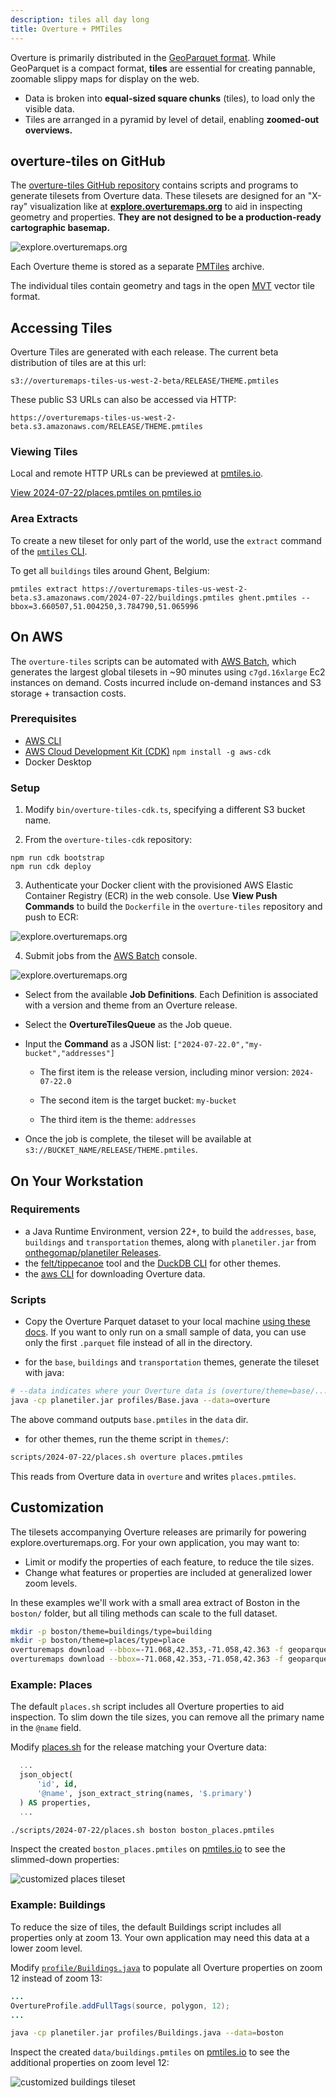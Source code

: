 ```yaml
---
description: tiles all day long
title: Overture + PMTiles
---
```


Overture is primarily distributed in the [GeoParquet format](/getting-data/#geoparquet). While GeoParquet is a compact format, **tiles** are essential for creating pannable, zoomable slippy maps for display on the web.

* Data is broken into **equal-sized square chunks** (tiles), to load only the visible data.
* Tiles are arranged in a pyramid by level of detail, enabling **zoomed-out overviews.**


## overture-tiles on GitHub

The [overture-tiles GitHub repository](http://github.com/overtureMaps/overture-tiles) contains scripts and programs to generate tilesets from Overture data. These tilesets are designed for an "X-ray" visualization like at **[explore.overturemaps.org](https://explore.overturemaps.org)** to aid in inspecting geometry and properties. **They are not designed to be a production-ready cartographic basemap.**

![explore.overturemaps.org](/img/overture-tiles-header.png)

Each Overture theme is stored as a separate [PMTiles](https://github.com/protomaps/PMTiles) archive.

The individual tiles contain geometry and tags in the open [MVT](https://github.com/mapbox/vector-tile-spec) vector tile format.

## Accessing Tiles

Overture Tiles are generated with each release. The current beta distribution of tiles are at this url:

`s3://overturemaps-tiles-us-west-2-beta/RELEASE/THEME.pmtiles`

These public S3 URLs can also be accessed via HTTP:

`https://overturemaps-tiles-us-west-2-beta.s3.amazonaws.com/RELEASE/THEME.pmtiles`

### Viewing Tiles

Local and remote HTTP URLs can be previewed at [pmtiles.io](https://pmtiles.io).

[View 2024-07-22/places.pmtiles on pmtiles.io](https://pmtiles.io/?url=https%3A%2F%2Foverturemaps-tiles-us-west-2-beta.s3.amazonaws.com%2F2024-07-22%2Fplaces.pmtiles)

### Area Extracts

To create a new tileset for only part of the world, use the `extract` command of the [`pmtiles` CLI](https://github.com/protomaps/go-pmtiles).

To get all `buildings` tiles around Ghent, Belgium:

```
pmtiles extract https://overturemaps-tiles-us-west-2-beta.s3.amazonaws.com/2024-07-22/buildings.pmtiles ghent.pmtiles --bbox=3.660507,51.004250,3.784790,51.065996
```

## On AWS

The `overture-tiles` scripts can be automated with [AWS Batch](https://docs.aws.amazon.com/batch/), which generates the largest global tilesets in ~90 minutes using `c7gd.16xlarge` Ec2 instances on demand. Costs incurred include on-demand instances and S3 storage + transaction costs.

### Prerequisites

* [AWS CLI](https://docs.aws.amazon.com/cli/)
* [AWS Cloud Development Kit (CDK)](https://aws.amazon.com/cdk/) `npm install -g aws-cdk`
* Docker Desktop

### Setup

1. Modify `bin/overture-tiles-cdk.ts`, specifying a different S3 bucket name.

2. From the `overture-tiles-cdk` repository:

```
npm run cdk bootstrap
npm run cdk deploy
```

3. Authenticate your Docker client with the provisioned AWS Elastic Container Registry (ECR) in the web console. Use **View Push Commands** to build the `Dockerfile` in the `overture-tiles` repository and push to ECR:

![explore.overturemaps.org](/img/overture-tiles-view-push-commands.png)

4. Submit jobs from the [AWS Batch](https://console.aws.amazon.com/batch/home#jobs) console. 

![explore.overturemaps.org](/img/overture-tiles-job-definitions.png)

  * Select from the available **Job Definitions**. Each Definition is associated with a version and theme from an Overture release.

  * Select the **OvertureTilesQueue** as the Job queue.

  * Input the **Command** as a JSON list: `["2024-07-22.0","my-bucket","addresses"]`

    * The first item is the release version, including minor version: `2024-07-22.0`

    * The second item is the target bucket: `my-bucket`

    * The third item is the theme: `addresses`

  * Once the job is complete, the tileset will be available at `s3://BUCKET_NAME/RELEASE/THEME.pmtiles`.

## On Your Workstation

### Requirements

* a Java Runtime Environment, version 22+, to build the `addresses`, `base`, `buildings` and `transportation` themes, along with `planetiler.jar` from [onthegomap/planetiler Releases](https://github.com/onthegomap/planetiler/releases).
* the [felt/tippecanoe](https://github.com/felt/tippecanoe?tab=readme-ov-file#installation) tool and the [DuckDB CLI](https://duckdb.org/docs/installation/) for other themes.
* the [aws CLI](https://docs.aws.amazon.com/cli/latest/userguide/getting-started-install.html) for downloading Overture data.

### Scripts

* Copy the Overture Parquet dataset to your local machine
  [using these docs](https://github.com/OvertureMaps/data/blob/main/README.md#how-to-access-overture-maps-data). If you want to only run on a small sample of data, you can use only the first `.parquet` file instead of all in the directory.

* for the `base`, `buildings` and `transportation` themes, generate the tileset with java:

```sh
# --data indicates where your Overture data is (overture/theme=base/...)
java -cp planetiler.jar profiles/Base.java --data=overture
```

The above command outputs `base.pmtiles` in the `data` dir.

* for other themes, run the theme script in `themes/`:

```sh
scripts/2024-07-22/places.sh overture places.pmtiles
```

This reads from Overture data in `overture` and writes `places.pmtiles`.

## Customization

The tilesets accompanying Overture releases are primarily for powering explore.overturemaps.org. For your own application, you may want to:

* Limit or modify the properties of each feature, to reduce the tile sizes.
* Change what features or properties are included at generalized lower zoom levels.

In these examples we'll work with a small area extract of Boston in the `boston/` folder, but all tiling methods can scale to the full dataset.

```sh
mkdir -p boston/theme=buildings/type=building
mkdir -p boston/theme=places/type=place
overturemaps download --bbox=-71.068,42.353,-71.058,42.363 -f geoparquet --type=building -o boston/theme=buildings/type=building/0.geoparquet
overturemaps download --bbox=-71.068,42.353,-71.058,42.363 -f geoparquet --type=place -o boston/theme=places/type=place/0.geoparquet
```

### Example: Places

The default `places.sh` script includes all Overture properties to aid inspection. To slim down the tile sizes, you can remove all the primary name in the `@name` field.

Modify [places.sh](https://github.com/OvertureMaps/overture-tiles/blob/main/scripts/2024-07-22/places.sh) for the release matching your Overture data:

```sql
  ...
  json_object(
      'id', id,
      '@name', json_extract_string(names, '$.primary')
  ) AS properties,
  ...
```

```sh
./scripts/2024-07-22/places.sh boston boston_places.pmtiles
```

Inspect the created `boston_places.pmtiles` on [pmtiles.io](https://pmtiles.io) to see the slimmed-down properties:

![customized places tileset](/img/overture-tiles-customize-places.png)

### Example: Buildings

To reduce the size of tiles, the default Buildings script includes all properties only at zoom 13. Your own application may need this data at a lower zoom level.

Modify [`profile/Buildings.java`](https://github.com/OvertureMaps/overture-tiles/blob/main/profiles/Buildings.java) to populate all Overture properties on zoom 12 instead of zoom 13:

```java
...
OvertureProfile.addFullTags(source, polygon, 12);
...
```

```sh
java -cp planetiler.jar profiles/Buildings.java --data=boston
```

Inspect the created `data/buildings.pmtiles` on [pmtiles.io](https://pmtiles.io) to see the additional properties on zoom level 12:

![customized buildings tileset](/img/overture-tiles-customize-buildings.png)
